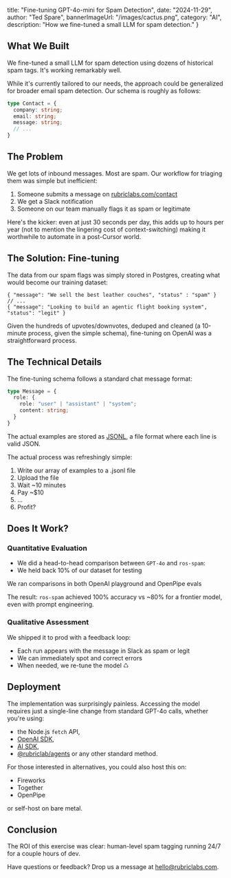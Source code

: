 
  title: "Fine-tuning GPT-4o-mini for Spam Detection",
  date: "2024-11-29",
  author: "Ted Spare",
  bannerImageUrl: "/images/cactus.png",
  category: "AI",
  description: "How we fine-tuned a small LLM for spam detection."
}

## What We Built

We fine-tuned a small LLM for spam detection using dozens of historical spam tags. It's working remarkably well.

While it's currently tailored to our needs, the approach could be generalized for broader email spam detection. Our schema is roughly as follows:

```ts
type Contact = {
  company: string;
  email: string;
  message: string;
  // ...
}
```

## The Problem

We get lots of inbound messages. Most are spam. Our workflow for triaging them was simple but inefficient:

1. Someone submits a message on [rubriclabs.com/contact](http://rubriclabs.com/contact)
2. We get a Slack notification
3. Someone on our team manually flags it as spam or legitimate

Here's the kicker: even at just 30 seconds per day, this adds up to hours per year (not to mention the lingering cost of context-switching) making it worthwhile to automate in a post-Cursor world.

## The Solution: Fine-tuning

The data from our spam flags was simply stored in Postgres, creating what would become our training dataset:

```jsonl
{ "message": "We sell the best leather couches", "status" : "spam" }
// ...
{ "message": "Looking to build an agentic flight booking system", "status": "legit" }
```

Given the hundreds of upvotes/downvotes, deduped and cleaned (a 10-minute process, given the simple schema), fine-tuning on OpenAI was a straightforward process.

## The Technical Details

The fine-tuning schema follows a standard chat message format:

```ts
type Message = {
  role: {
    role: "user" | "assistant" | "system";
    content: string;
  }
}
```
The actual examples are stored as [JSONL](https://jsonlines.org/), a file format where each line is valid JSON.

The actual process was refreshingly simple:

1. Write our array of examples to a .jsonl file
2. Upload the file
3. Wait ~10 minutes
4. Pay ~$10
5. ...
6. Profit?

## Does It Work?

### Quantitative Evaluation

- We did a head-to-head comparison between `GPT-4o` and `ros-spam`:
- We held back 10% of our dataset for testing

We ran comparisons in both OpenAI playground and OpenPipe evals 

The result: `ros-spam` achieved 100% accuracy vs ~80% for a frontier model, even with prompt engineering.

### Qualitative Assessment

We shipped it to prod with a feedback loop:

- Each run appears with the message in Slack as spam or legit
- We can immediately spot and correct errors
- When needed, we re-tune the model ♺

## Deployment

The implementation was surprisingly painless. Accessing the model requires just a single-line change from standard GPT-4o calls, whether you're using:

- the Node.js `fetch` API,
- [OpenAI SDK](https://platform.openai.com/docs/libraries),
- [AI SDK](https://sdk.vercel.ai/docs/introduction),
- [@rubriclab/agents](https://github.com/rubriclab/agents) or any other standard method.

For those interested in alternatives, you could also host this on:

- Fireworks
- Together
- OpenPipe

or self-host on bare metal.

## Conclusion

The ROI of this exercise was clear: human-level spam tagging running 24/7 for a couple hours of dev.

Have questions or feedback? Drop us a message at <Copiable variant="link" size="lg" content="hello@rubriclabs.com">hello@rubriclabs.com</Copiable>.